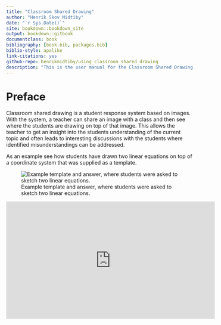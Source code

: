 ```yaml
--- 
title: "Classroom Shared Drawing"
author: "Henrik Skov Midtiby"
date: "`r Sys.Date()`"
site: bookdown::bookdown_site
output: bookdown::gitbook
documentclass: book
bibliography: [book.bib, packages.bib]
biblio-style: apalike
link-citations: yes
github-repo: henrikmidtiby/using_classroom_shared_drawing
description: "This is the user manual for the Classroom Shared Drawing student response system."
---
```



# Preface {-}

Classroom shared drawing is a student response system based on images.
With the system, a teacher can share an image with a class and then see
where the students are drawing on top of that image.
This allows the teacher to get an insight into the students understanding 
of the current topic and often leads to interesting discussions with the 
students where identified misunderstandings can be addressed.

As an example see how students have drawn two linear equations on top of 
a coordinate system that was supplied as a template.

![Example template and answer, where students were asked to sketch two linear equations.](pic/csd_template_and_answer_linear_functions.png)


<iframe width="560" height="315" src="https://www.youtube.com/embed/GxKCtRBw4jQ" title="YouTube video player" frameborder="0" allow="accelerometer; autoplay; clipboard-write; encrypted-media; gyroscope; picture-in-picture; web-share" allowfullscreen></iframe>


